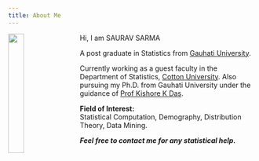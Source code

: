 ```yaml
---
title: About Me
---
```


<link rel="stylesheet" href="styles.css" type="text/css">

<img src="images/photo.png" style="width:25%; margin-right: 20px" align="left">

Hi, I am SAURAV SARMA

A post graduate in Statistics from [Gauhati University](https://gauhati.ac.in/).

Currently working as a guest faculty in the Department of Statistics, [Cotton University](https://cottonuniversity.ac.in/).
Also pursuing my Ph.D. from Gauhati University under the guidance of [Prof Kishore K Das](https://www.gauhati.ac.in/member.php?name=kishore-kumar-das&aid=3&did=32).

**Field of Interest:**  
Statistical Computation, Demography, Distribution Theory, Data Mining.

_**Feel free to contact me for any statistical help.**_



